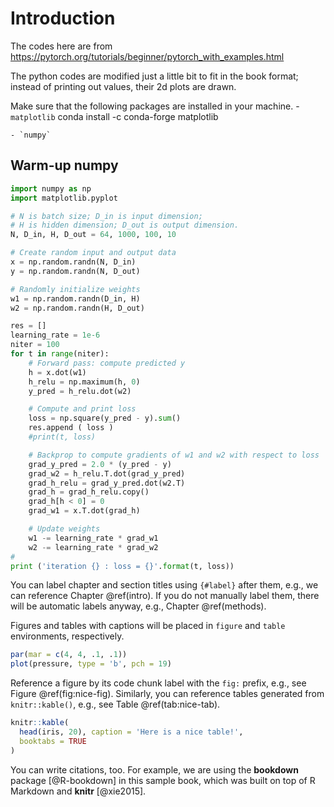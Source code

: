 # Introduction {#intro}

The codes here are from [https://pytorch.org/tutorials/beginner/pytorch_with_examples.html](Learning Pytorch with Examples)

The python codes are modified just a little bit to fit in the book format; instead of printing out values, their 2d plots are drawn.

Make sure that the following packages are installed in your machine.
    - `matplotlib`
      conda install -c conda-forge matplotlib

    - `numpy`
    
## Warm-up numpy

``` python
import numpy as np
import matplotlib.pyplot

# N is batch size; D_in is input dimension;
# H is hidden dimension; D_out is output dimension.
N, D_in, H, D_out = 64, 1000, 100, 10

# Create random input and output data
x = np.random.randn(N, D_in)
y = np.random.randn(N, D_out)

# Randomly initialize weights
w1 = np.random.randn(D_in, H)
w2 = np.random.randn(H, D_out)

res = []
learning_rate = 1e-6
niter = 100
for t in range(niter):
    # Forward pass: compute predicted y
    h = x.dot(w1)
    h_relu = np.maximum(h, 0)
    y_pred = h_relu.dot(w2)

    # Compute and print loss
    loss = np.square(y_pred - y).sum()
    res.append ( loss )
    #print(t, loss)

    # Backprop to compute gradients of w1 and w2 with respect to loss
    grad_y_pred = 2.0 * (y_pred - y)
    grad_w2 = h_relu.T.dot(grad_y_pred)
    grad_h_relu = grad_y_pred.dot(w2.T)
    grad_h = grad_h_relu.copy()
    grad_h[h < 0] = 0
    grad_w1 = x.T.dot(grad_h)

    # Update weights
    w1 -= learning_rate * grad_w1
    w2 -= learning_rate * grad_w2
#
print ('iteration {} : loss = {}'.format(t, loss))
```



You can label chapter and section titles using `{#label}` after them, e.g., we can reference Chapter \@ref(intro). If you do not manually label them, there will be automatic labels anyway, e.g., Chapter \@ref(methods).

Figures and tables with captions will be placed in `figure` and `table` environments, respectively.

```r
par(mar = c(4, 4, .1, .1))
plot(pressure, type = 'b', pch = 19)
```

Reference a figure by its code chunk label with the `fig:` prefix, e.g., see Figure \@ref(fig:nice-fig). Similarly, you can reference tables generated from `knitr::kable()`, e.g., see Table \@ref(tab:nice-tab).

```r
knitr::kable(
  head(iris, 20), caption = 'Here is a nice table!',
  booktabs = TRUE
)
```

You can write citations, too. For example, we are using the **bookdown** package [@R-bookdown] in this sample book, which was built on top of R Markdown and **knitr** [@xie2015].

